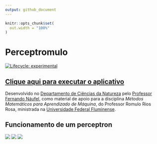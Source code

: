 ```yaml
---
output: github_document
---
```


<!-- README.md is generated from README.Rmd. Please edit that file -->

```r
knitr::opts_chunk$set(
  out.width = "100%"
)
```

# Perceptromulo

<!-- badges: start -->
[![Lifecycle: experimental](https://img.shields.io/badge/lifecycle-experimental-orange.svg)](https://lifecycle.r-lib.org/articles/stages.html#experimental)
<!-- badges: end -->

## <a href="http://fnaufel-uff.shinyapps.io/PerceptRomulo" target=_blank>Clique aqui para executar o aplicativo</a> 

Desenvolvido no [Departamento de Ciências da Natureza](https://depcienciasdanatureza.uff.br/) pelo [Professor Fernando Náufel](https://fnaufel.github.io/), como material de apoio para a disciplina *Métodos Matemáticos para Aprendizado de Máquina*, do Professor Romulo Rios Rosa, ministrada na [Universidade Federal Fluminense](https://www.uff.br/).


## Funcionamento de um perceptron 

![](perceptron-1.png)
![](perceptron-2.png)
![](perceptron-3.png)
